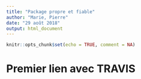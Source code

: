 ```yaml
---
title: "Package propre et fiable"
author: "Marie, Pierre"
date: "29 août 2018"
output: html_document
---
```


```r
knitr::opts_chunk$set(echo = TRUE, comment = NA)
```

# Premier lien avec TRAVIS
